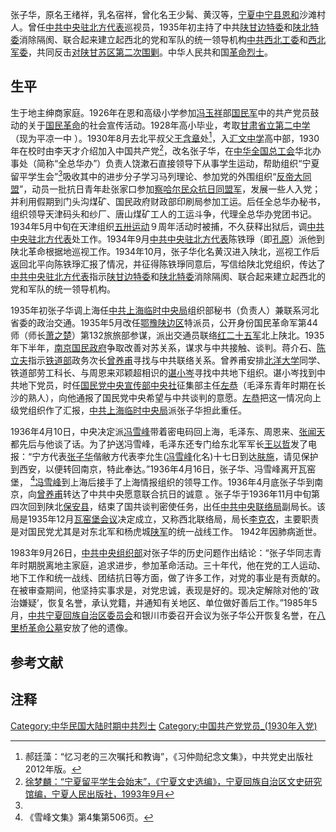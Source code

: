 张子华{{BD|1914年|4月21日|1942年}}，原名王绪祥，乳名宿祥，曾化名王少髯、黄汉等，[[宁夏|宁夏]][[中宁县|中宁县]][[恩和镇|恩和]]沙滩村人。曾任[[中共中央驻北方代表|中共中央驻北方代表]]巡视员，1935年初主持了中共[[陕甘边特委|陕甘边特委]]和[[陕北特委|陕北特委]]消除隔阂、联合起来建立起西北的党和军队的统一领导机构[[中共西北工委|中共西北工委]]和[[西北军委|西北军委]]，共同反击[[对陕甘苏区第二次围剿|对陕甘苏区第二次围剿]]。中华人民共和国[[革命烈士|革命烈士]]。

==生平==
生于地主绅商家庭。1926年在恩和高级小学参加[[冯玉祥|冯玉祥]]部[[国民军|国民军]]中的共产党员鼓动的关于[[国民革命|国民革命]]的社会宣传活动。1928年高小毕业，考取[[平凉市第一中学|甘肃省立第二中学]]（现为平凉一中 ）。1930年8月去北平叔父[[王含章|王含章]]处<ref>郝廷藻：“忆习老的三次嘱托和教诲”，《习仲勋纪念文集》，中共党史出版社2012年版。<!--该文记载：习老还讲到一件也是发生在1952年春天的事。原宁夏省法院以历史反革命罪对王含章枉判死刑一案，习老坚决予以纠正，此事竟然成为他本人受诬陷的一大罪状。案件的平反经历了漫长曲折的过程。王含章是宁夏中宁县人，1935年留学日本，获法学博士学位，被国民党元老于右任推荐任宁夏省特派员，后任国民党中央监察委员。1948年去台湾，1949年他联合国民党西北籍立、监委十余人联名在香港《大公报》发表声明，敦促蒋介石接受和谈。1950年是我们党做了工作，王含章偕夫人回到北京，董必武同志亲自接待了他。当时，宁夏省委统战部请示中央统战部，说王含章人才难得，宁夏非常需要，要求批准回宁夏工作，王含章就是这样回到宁夏来的。1950年冬，宁夏省委派人接王含章回宁夏途经西安(习老在西北局)时，受到习老的亲切接见和热情款待。习老说，王含章是我们党的一位重要统战人士，我当时嘱咐宁夏要重视安排好他的工作。后来宁夏省委未经中央和西北局批准，擅自以反革命特务罪将王含章逮捕处决。西北局得知此事下令追究，并通报批评了宁夏省委违反政策和无组织无纪律的行为，负有直接责任的领导人受到了纪律处分。1979年7月，王含章一案在习老的关心下终于得到平反。事隔30多年了，习老和我谈话时还能清楚地记起当时西北局和宁夏省委对王含章一案电报往来的内容，习老对此事深感遗憾。他说：“王含章是我们党做工作从台湾召回的国民党上层人士。我们党的政策是对起义、投诚人员的历史既往不咎，何况王含章是拥护我们党的主张的，曾敦促蒋介石接受和谈。他的爱国行为在动摇国民党内部方面起到了影响作用，应当说是一个有功的人。宁夏过去在王含章问题上铸成的大错，造成的后果很严重，使我们党对逃亡台湾国民党人士的统战工作受到一定损失。如果王含章活着，我们一定按民主人士对他作出妥善安排。”习老那次谈话十分关心王含章受牵连的亲属和子女，谈到的情景使我难以忘怀。王含章的夫人原来是甘肃省第二人民医院的妇科主任，以后也以反革命破坏罪判了十年刑，女儿一直为父亲鸣冤申诉，多次遭到拘捕和劳教。20世纪60年代初她到国务院上访，见到了时任国务院副总理的习老，反映了家庭处境不好和生活困难等情况。习老亲自致函宁夏党委负责同志在生活上予以关照，习老的夫人还给了她一些粮票、钱和衣物。习老谈了这些往事后，对我说：“你回去对现在王含章家里的情况了解一下，有什么困难和问题，要很好地帮助解决。”回到宁夏后，我按照习老的指示，了解到王含章的女儿王权华平反后被安排在宁夏农学院图书馆工作，我给有关方面讲了，对王含章的家属更要很好地给予关心和照顾。--></ref>，入[[北京匯文中學|汇文中学]]高中部，1930年在校时由李天才介绍加入中国共产党<ref name="bptxh">[http://dsyjs.yinchuan.gov.cn/skyd/zrsy/hyzl/201408/t20140819_60350.htm  徐梦麟：“宁夏留平学生会始末”，《宁夏文史选编》，宁夏回族自治区文史研究馆编，宁夏人民出版社，1993年9月]</ref>，改名张子华，在[[中华全国总工会|中华全国总工会]]华北办事处（简称“全总华办”）负责人饶漱石直接领导下从事学生运动，帮助组织“宁夏留平学生会”<ref name="bptxh"/>吸收其中的进步分子学习马列理论、参加党的外围组织“[[反帝大同盟|反帝大同盟]]”，动员一批抗日青年赴张家口参加[[察哈尔民众抗日同盟军|察哈尔民众抗日同盟军]]，发展一些人入党；并利用假期到门头沟煤矿、国民政府财政部印刷局参加工运。后任全总华办秘书，组织领导天津码头和纱厂、唐山煤矿工人的工运斗争，代理全总华办党团书记。1934年5月中旬在天津组织[[五卅运动|五卅运动]]９周年活动时被捕，不久获释出狱后，调[[中共中央北方局|中共中央驻北方代表]]处工作。1934年9月[[中共中央驻北方代表|中共中央驻北方代表]]陈铁琤（即[[孔原|孔原]]）派他到陕北革命根据地巡视工作。1934年10月，张子华化名黄汉进入陕北，巡视工作后返回北平向陈铁琤汇报了情况，并征得陈铁琤同意后，写信给陕北党组织，传达了[[中共中央驻北方代表|中共中央驻北方代表]]指示[[陕甘边特委|陕甘边特委]]和[[陕北特委|陕北特委]]消除隔阂、联合起来建立起西北的党和军队的统一领导机构。

1935年初张子华调上海任[[中共上海临时中央局|中共上海临时中央局]]组织部秘书（负责人）兼联系河北省委的政治交通。1935年5月改任[[鄂豫陕边区|鄂豫陕边区]]特派员，公开身份国民革命军第44师（师长[[萧之楚|萧之楚]]）第132旅旅部参谋，派出交通员联络[[红二十五军|红二十五军]]北上陕北。1935年下半年，[[南京国民政府|南京国民政府]]争取改善对苏关系，谋求与中共接触、谈判。蒋介石、[[陈立夫|陈立夫]]指示[[中华民国铁道部|铁道部]]政务次长[[曾养甫|曾养甫]]寻找与中共联络关系。曾养甫安排[[北洋大学|北洋大学]]同学、铁道部劳工科长、与周恩来邓颖超相识的[[谌小岑|谌小岑]]寻找中共地下组织。谌小岑找到中共地下党员，时任[[国民党中央宣传部|国民党中央宣传部]][[中央社|中央社]]征集部主任[[左恭|左恭]]（毛泽东青年时期在长沙的熟人），向他通报了国民党中央希望与中共谈判的意愿。[[左恭|左恭]]把这一情况向上级党组织作了汇报，[[中共上海临时中央局|中共上海临时中央局]]派张子华担此重任。<!--因为张子华经过长期革命斗争的锻炼和考验，叔父[[王含章|王含章]]被国民党中央派驻宁夏省党部的特派员，张子华是西北人，又去过[[陕北苏区|陕北苏区]]，人地熟悉。张子华化名黄汉，以[[中共中央长江局|中共中央长江局]]代表名义，1936年1月3日晚在[[左恭|左恭]]陪同下于上海与谌小岑第一次会晤。谌传达了国民党中央的意思，并请黄先生帮助与中共中央搭桥。第二天，黄回访了谌，三天后又向谌通告，中共方面愿意接受国民党中央的意愿，同意两党进行和谈，一致抗日，并建议由国民党方面派出代表与黄一块前往陕北，与中共中央领导人直接面谈。国民党方面表示有些困难，便由宋子文出面，请宋庆龄从中设法帮忙。宋庆龄给毛泽东、周恩来写了亲笔信，委托周继武（真名[[董健吾|董健吾]]）以[[中華民國財政部|财政部]]西北经济专员的身份与上海党组织派往陕北的联络员黄汉（张子华）一同前往陕北。张、周二人到西安后，得到了张学良帮助，于1936年2月19日亲自派张学良的专机把董健吾和张子华送到延安，2月27日到达中共中央驻地[[瓦窑堡|瓦窑堡]]。此时毛泽东、张闻天、周恩来等中央主要领导人都在[[东征战役|东征战役]]前线，由[[林伯渠|林伯渠]]、[[博古|博古]]等接待了客人并听取汇报，随后张子华专程赶到东征前线的[[交口镇|交口镇]]，向中央详细汇报了他与国民党方面几次接触的情况，还把[[上海临时中央局|上海临时中央局]]的处境情况一并作了汇报。毛泽东夸讲他：“你作了一件很了不起的大事”。中央对他的工作表示满意，决定继续派他作为中央的联络员。1936年3月中旬[[董健吾|董健吾]]返回上海。通过这次联络，中共向国民党提出了和谈的五条原则：
* 一、停止一切内战，全国武装不分红白，一致抗日；
* 二、组织国防政府和抗日联军；
* 三、容许全国主力红军迅速集结河北，首先抵御日寇进攻；
* 四、释放政治犯，容许人民政治自由；
* 五、内政和经济上实行初步与必要的改革。
这样，敌对了近十年的国共两党又恢复了联系。-->

1936年4月10日，中央决定派[[冯雪峰|冯雪峰]]带着密电码回上海，毛泽东、周恩来、[[张闻天|张闻天]]都先后与他谈了话。为了护送冯雪峰，毛泽东还专门给东北军军长[[王以哲|王以哲]]发了电报：“宁方代表[[张子华|张子华]]偕敝方代表李允生([[冯雪峰|冯雪峰]]化名)十七日到达[[肤施|肤施]]，请见保护到西安，以便转回南京，特此奉达。”1936年4月16日，张子华、冯雪峰离开瓦窑堡，<!--途经西安时，根据中共中央的指示，向张学良通报了国共两党联系的情况。冯雪峰4月下旬到上海，陕北才与上海地下党沟通了电信联系。冯雪峰回忆说：“中央给的任务是四个：1.在上海设法建立一个电台，把所能得到的情报较快地报告中央。2.同上海[[各界救国联合会|各界救亡运动]]的领袖[[沈钧儒|沈钧儒]]等取得联系，向他们传达毛主席和党中央的[[抗日民族统一战线|抗日民族统一战线]]政策，并同他们建立关系。3.了解和寻觅上海地下党组织，取得联系，替中央将另派到上海去做党组织工作的同志先做一些准备。4.对文艺界工作也附带管一管，首先是传达毛主席和党中央的抗日民族统一战线政策。”“这四个任务中，当时党中央指示说，前两个是主要的。我记得第一个任务是周总理亲自交给我的，并给了我密码，约定我用‘李允生’这名字，给了两千元经费……第二个及第三第四个任务是[[洛甫|洛甫]](张闻天)交给我的。行前，洛甫曾几次嘱咐我说：‘到上海后，务必先找[[鲁迅|鲁迅]]、[[茅盾|茅盾]]等，了解一些情况后，再找党员和地下组织。派你先去上海，就因为你同鲁迅等熟识。’”--><ref>《雪峰文集》第4集第506页。</ref>[[冯雪峰|冯雪峰]]到上海后接手了上海情报组织的领导工作。1936年4月底张子华到南京，向[[曾养甫|曾养甫]]转达了中共中央愿意联合抗日的诚意<!--，并向南京方面提出两点要求：
* 一、希望国民党中央坦诚披露联共抗日的具体办法，并能得到书面的东西；
* 二、要求南京方面派代表到陕北与中共中央直接会议。
陈立夫已接替宋子文主持国共两党的联络工作。曾向上级陈立夫报告后，立即把陈立夫口授的四项谈判条件转告张子华：
* 一、欢迎共方的武装队伍参加对日作战；
* 二、共方武装参加对日作战，与中央军同等待遇；
* 三、共方如有政治上意见，可向即将成立的民意机关提出；
* 四、共方可选择一地区试验其政治、经济理想。
但这样重要的答复，谌小岑在交给张子华时却没有说明这就是国民党政府的明确答复，而说成是他本人根据国方意见归纳的，仅供中共参考。曾养甫知道谌小岑办错了此事，拖延了时间，造成了误会，深表遗憾。为了弥补过失，消除误会，在国民党一时选不出合适的人员去陕北的情况下，曾养甫要张子华再回陕北给中共中央送口信，邀请中共中央派代表团来南京会谈。1936年5月中旬，张子华把国民党方面提出的四条送往陕北[[瓦窑堡|瓦窑堡]]，中央军委副主席周恩来接见了他。周副主席听完汇报，表扬道：“你的工作意义是重大的，你做得也很有成绩。”周恩来给谌小岑写信：希望谌小岑能推动各方，共促事成，还约请曾养甫、谌小岑来陕北晤面。周恩来还给[[张伯岑|张伯岑]]、[[时子周|时子周]]等爱国人士写信，陈述中共的主张。张子华到南京后，要求谌小岑给找一个住处，以中共代表身份在南京为建立抗日民族统一战线进行公开活动。当局却深怕国共两党谈判的机密被泄露出去引起内乱，把张子华投入监牢。谌小岑劝曾养甫说：“‘两方相争，不斩来使’，何况我们正在讲和呢！”曾养甫这才同意释放张子华，由谌小岑陪同到上海。张子华为了完成国共两党互换电报密码、电台呼号，直接通讯联系的任务，编了一份电报密码，要求谌小岑给一个南京电台呼号，以便两党通过电台进行联系。曾养甫害怕由南京电台联系影响太大，便给了一个汉口电台的呼号。同时，曾养甫还给周恩来写了一封信，希望能派负责代表切实商谈。1936年8月27日张子华第三次赶到党中央所在地[[保安县|保安县]]，中共中央对张子华带回的情况十分重视，在认真研究分析了蒋介石在国民党五届二中全会上首次明确提出“中央对外所抱的最低限度，就是保持领土主权的完整”的讲话之后，不失时机地发布了《中国共产党致国民党书》，呼吁“立即停止内战，组织全国的抗日统一战线，发动神圣的民族自卫战争”。并且指出：“国共合作的关键现在是在贵党之中。”周恩来于8月31日给曾养甫复信，邀请陈立夫、曾养甫到苏区或陕西华阴会晤。９月１日，又给陈果夫、陈立夫写信，希望他们向蒋介石“更进一言，立停军事行动，实行联俄联共，一致抗日”，信中还表示：中国共产党“早已准备随时与贵方负责代表作具体谈判”。为促成两党直接通电，张子华携带中共中央和周恩来分别给陈果夫、陈立夫兄弟和曾养甫的信件，9月20日至广州将信件送交谌小岑。1936年9月27日，新任广州市市长的曾养甫会晤张子华，又向张口头转达了国民党关于与中共和谈的四点建议：
* 一、苏维埃区域可以存在；
* 二、红军的名义可不要，改为联军，待遇同国军；
* 三、中共代表可参加国民大会；
* 四、即派人具体谈判。
同时，国民党方面提出邀请周恩来到广州或香港会谈，并把已为周办好了去港护照交给张子华，请他速回陕北报告。
第二天，张子华向中央电报上述内容。毛泽东、周恩来当即回电给张子华，让他向曾养甫和陈氏兄弟转达中共四点意见。大意为：
* 甲、请蒋先生按七月间对全国人民宣示的诺言，坚持民族立场，万不可对日再作任何领土主权之让步；
* 乙、中共宣言：只要国民党不阻拦红军抗日去路，不侵犯红军抗日后方，红军首先停止向国民党军进攻，但在受攻击时，亦作不得已必要回击；
* 丙、提议西北各军停止向红军进攻，各守原防，互派代表谈判。如果安全有保障，周可南下谈判；
* 丁、先派潘汉年为中共谈判代表。
张子华10月4日返回西安，详细电告了国民党的4条谈判条件。10月8日，中共中央表示：为了推动南京政府抗日，周恩来可以飞往广州谈判，但先决条件是国民党不再做丧失领土主权的事，暂停进攻红军，立即准备抗战。但由于蒋介石缺乏诚意，并大举进攻陕北根据地，两党高级人员的谈判时机仍不成熟。中共中央于10月14日决定：周恩来暂不去广州，由在上海的潘汉年作为代表，同国民党作初步谈判。10月17日，中央得知蒋介石飞到西安，即电令张子华交涉派飞机接周恩来到西安谈判。但终因蒋介石坚持要消灭红军，致使这次交涉未获得任何结果。11月13日，中共中央政治局会议确定，在抗日目标下逼蒋抗日-->。张子华于1936年11月中旬第四次回到陕北[[保安县|保安县]]，结束了国共谈判密使任务，出任[[中共中央联络局|中共中央联络局]]副局长。该局是1935年12月[[瓦窑堡会议|瓦窑堡会议]]决定成立，又称西北联络局，局长[[李克农|李克农]]，主要职责是对国民党尤其是对东北军和杨虎城[[陕军|陕军]]的统一战线工作。<!--

1936年12月12日[[西安事变|西安事变]]爆发后，张子华任中共代表团秘书，以八路军总部参谋和周副主席秘书的名义12月15日随周恩来离开[[保安县|保安县]]，16日到延安，17日乘张学良的专机到西安。作统战工作。在西安期间，他按周恩来的指示，为营救西路军做了大量工作。他还广泛接触在西安的宁夏官方、民间人士，主动拜访了宁夏驻西安办事处负责人[[柴成霖|柴成霖]]，会见了来西安的宁夏党政要员，帮助和鼓励一些老同学参加抗日、投奔革命队伍。

1937年抗日战争暴发后，以八路军代表身份到宁夏做省主席[[马鸿逵|马鸿逵]]的统战工作。具体任务三项：其一、交涉在宁夏省会设立八路军八事处事宜；其二、谈判释放被俘红军；其三、商量[[陕甘宁边区|陕甘宁边区]]与宁夏省的交界线问题。秘密会见了国民党宁夏省党部组织科长[[袁金璋|袁金璋]]等一些北平老同学。帮助恢复和建立了中共宁夏地下党，秘密建立了宁夏抗日民族统一战线领导小组。与抗大图书馆员李德贞（抗大毕业）结婚。1938年1月调武汉任中共代表团民政部文化组主任。1938年2月调回延安。1938年4月分配到抗大担任政治教员。

1939年9月，被秘密送[[陕甘宁边区保安处|陕甘宁边区保安处]]隔离审查，被控在天津被捕时有“叛变”行为和赴宁夏与马鸿逵谈判时有“通敌”嫌疑。妻子也被隔离关押交待揭发问题。1940年1月李德贞在关押中生下了儿子。张子华给未见过面的儿子起了个名字叫“延军”。-->1942年因肺病逝世。

1983年9月26日，[[中共中央组织部|中共中央组织部]]对张子华的历史问题作出结论：“张子华同志青年时期脱离地主家庭，追求进步，参加革命活动。三十年代，他在党的工人运动、地下工作和统一战线、团结抗日等方面，做了许多工作，对党的事业是有贡献的。在被审查期间，他坚持实事求是，对党忠诚，表现是好的。现决定解除对他的‘政治嫌疑’，恢复名誉，承认党籍，并通知有关地区、单位做好善后工作。”1985年5月，[[中共宁夏回族自治区委员会|中共宁夏回族自治区委员会]]和银川市委召开会议为张子华公开恢复名誉，在[[八里桥革命公墓|八里桥革命公墓]]安放了他的遗像。
==参考文献==
<references/>
==注释==
{{noteFoot}}
[[Category:中华民国大陆时期中共烈士|Category:中华民国大陆时期中共烈士]]
[[Category:中国共产党党员_(1930年入党)|Category:中国共产党党员_(1930年入党)]]